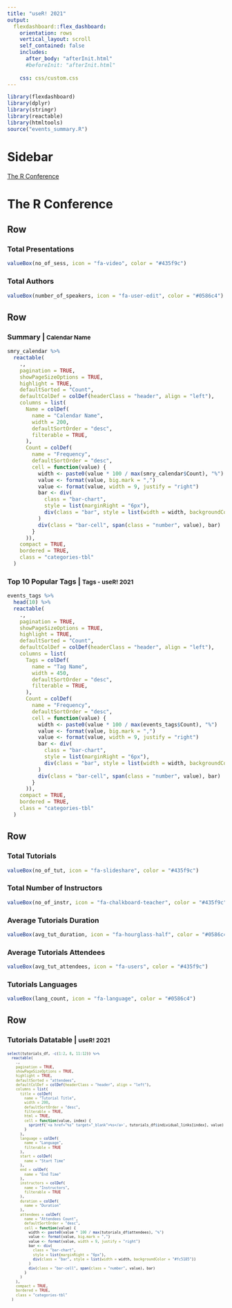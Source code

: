 ```yaml
---
title: "useR! 2021"
output: 
  flexdashboard::flex_dashboard:
    orientation: rows
    vertical_layout: scroll
    self_contained: false
    includes:
      after_body: "afterInit.html"
      #beforeInit: "afterInit.html"
      
    css: css/custom.css
---
```


```r
library(flexdashboard)
library(dplyr)
library(stringr)
library(reactable)
library(htmltools)
source("events_summary.R")
```

Sidebar {.sidebar data-width=200}
=====================================

<div class="sidebar-pages">
<a class="navlink" href="#home" data-toggle="tab" aria-expanded="false"><i class="fa fa-home"></i> The R Conference</a>
</div>

The R Conference
=====================================

Row
-------------------------------------

### Total Presentations

```r
valueBox(no_of_sess, icon = "fa-video", color = "#435f9c")
```

### Total Authors

```r
valueBox(number_of_speakers, icon = "fa-user-edit", color = "#0586c4")
```

Row {data-height=450}
-----------------------------------------------------------------------

### Summary | <small> Calendar Name </small>

```r
smry_calendar %>%
  reactable(
    .,
    pagination = TRUE,
    showPageSizeOptions = TRUE,
    highlight = TRUE,
    defaultSorted = "Count",
    defaultColDef = colDef(headerClass = "header", align = "left"),
    columns = list(
      Name = colDef(
        name = "Calendar Name",
        width = 200,
        defaultSortOrder = "desc",
        filterable = TRUE,
      ),
      Count = colDef(
        name = "Frequency",
        defaultSortOrder = "desc",
        cell = function(value) {
          width <- paste0(value * 100 / max(smry_calendar$Count), "%")
          value <- format(value, big.mark = ",")
          value <- format(value, width = 9, justify = "right")
          bar <- div(
            class = "bar-chart",
            style = list(marginRight = "6px"),
            div(class = "bar", style = list(width = width, backgroundColor = "#fc5185"))
          )
          div(class = "bar-cell", span(class = "number", value), bar)
        }
      )),
    compact = TRUE,
    bordered = TRUE,
    class = "categories-tbl"
  )
```

### Top 10 Popular Tags | <small> Tags - useR! 2021 </small>

```r
events_tags %>%
  head(10) %>%
  reactable(
    .,
    pagination = TRUE,
    showPageSizeOptions = TRUE,
    highlight = TRUE,
    defaultSorted = "Count",
    defaultColDef = colDef(headerClass = "header", align = "left"),
    columns = list(
      Tags = colDef(
        name = "Tag Name",
        width = 450,
        defaultSortOrder = "desc",
        filterable = TRUE,
      ),
      Count = colDef(
        name = "Frequency",
        defaultSortOrder = "desc",
        cell = function(value) {
          width <- paste0(value * 100 / max(events_tags$Count), "%")
          value <- format(value, big.mark = ",")
          value <- format(value, width = 9, justify = "right")
          bar <- div(
            class = "bar-chart",
            style = list(marginRight = "6px"),
            div(class = "bar", style = list(width = width, backgroundColor = "#fc5185"))
          )
          div(class = "bar-cell", span(class = "number", value), bar)
        }
      )),
    compact = TRUE,
    bordered = TRUE,
    class = "categories-tbl"
  )
```

Row
-------------------------------------

### Total Tutorials

```r
valueBox(no_of_tut, icon = "fa-slideshare", color = "#435f9c")
```

### Total Number of Instructors

```r
valueBox(no_of_instr, icon = "fa-chalkboard-teacher", color = "#435f9c")
```

### Average Tutorials Duration

```r
valueBox(avg_tut_duration, icon = "fa-hourglass-half", color = "#0586c4")
```

### Average Tutorials Attendees

```r
valueBox(avg_tut_attendees, icon = "fa-users", color = "#435f9c")
```

### Tutorials Languages

```r
valueBox(lang_count, icon = "fa-language", color = "#0586c4")
```

Row {data-height=550}
-----------------------------------------------------------------------

### Tutorials Datatable | <small> useR! 2021 <small> 

```r
select(tutorials_df, -c(1:2, 8, 11:12)) %>% 
  reactable(
    .,
    pagination = TRUE,
    showPageSizeOptions = TRUE,
    highlight = TRUE,
    defaultSorted = "attendees",
    defaultColDef = colDef(headerClass = "header", align = "left"),
    columns = list(
      title = colDef(
        name = "Tutorial Title",
        width = 200,
        defaultSortOrder = "desc",
        filterable = TRUE,
        html = TRUE,
        cell = function(value, index) {
          sprintf('<a href="%s" target="_blank">%s</a>', tutorials_df$individual_links[index], value)
        }
      ),
      language = colDef(
        name = "Language",
        filterable = TRUE
      ),
      start = colDef(
        name = "Start Time"
      ),
      end = colDef(
        name = "End Time"
      ),
      instructors = colDef(
        name = "Instructors",
        filterable = TRUE
      ),
      duration = colDef(
        name = "Duration"
      ),
      attendees = colDef(
        name = "Attendees Count",
        defaultSortOrder = "desc",
        cell = function(value) {
          width <- paste0(value * 100 / max(tutorials_df$attendees), "%")
          value <- format(value, big.mark = ",")
          value <- format(value, width = 9, justify = "right")
          bar <- div(
            class = "bar-chart",
            style = list(marginRight = "6px"),
            div(class = "bar", style = list(width = width, backgroundColor = "#fc5185"))
          )
          div(class = "bar-cell", span(class = "number", value), bar)
        }
      )
    ),
    compact = TRUE,
    bordered = TRUE,
    class = "categories-tbl"
  )
```

